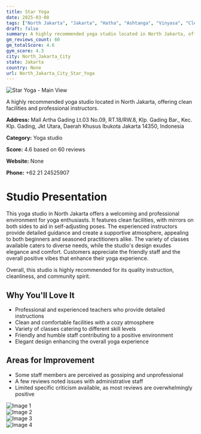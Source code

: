 ```yaml
---
title: Star Yoga
date: 2025-03-08
tags: ["North Jakarta", "Jakarta", "Hatha", "Ashtanga", "Vinyasa", "Cleanliness", "Atmosphere", "North Jakarta City"]  
draft: false
summary: A highly recommended yoga studio located in North Jakarta, offering clean facilities and professional instructors.
gm_reviews_count: 60
gm_totalScore: 4.6
gym_score: 4.3
city: North_Jakarta_City
state: Jakarta
country: None
url: North_Jakarta_City_Star_Yoga
---
```


<div className="aspect-[16/9] relative my-8">
  <img 
    src="https://lh5.googleusercontent.com/p/AF1QipOLk7GUDcFi-7S1Z685uoJcu3nKNxN87JBA5N4Y=w1920-h1080-k-no"
    alt="Star Yoga - Main View"
    className="object-cover absolute inset-0 w-full h-full rounded-lg"
  />
</div>

A highly recommended yoga studio located in North Jakarta, offering clean facilities and professional instructors.

**Address:** Mall Artha Gading Lt.03 No.09, RT.18/RW.8, Klp. Gading Bar., Kec. Klp. Gading, Jkt Utara, Daerah Khusus Ibukota Jakarta 14350, Indonesia

**Category:** Yoga studio

**Score:** 4.6 based on 60 reviews

**Website:** None

**Phone:** +62 21 24525907

# Studio Presentation

This yoga studio in North Jakarta offers a welcoming and professional environment for yoga enthusiasts. It features clean facilities, with mirrors on both sides to aid in self-adjusting poses. The experienced instructors provide detailed guidance and create a supportive atmosphere, appealing to both beginners and seasoned practitioners alike. The variety of classes available caters to diverse needs, while the studio's design exudes elegance and comfort. Customers appreciate the friendly staff and the overall positive vibes that enhance their yoga experience.

Overall, this studio is highly recommended for its quality instruction, cleanliness, and community spirit.

## Why You'll Love It

- Professional and experienced teachers who provide detailed instructions
- Clean and comfortable facilities with a cozy atmosphere
- Variety of classes catering to different skill levels
- Friendly and humble staff contributing to a positive environment
- Elegant design enhancing the overall yoga experience

## Areas for Improvement

- Some staff members are perceived as gossiping and unprofessional
- A few reviews noted issues with administrative staff
- Limited specific criticism available, as most reviews are overwhelmingly positive

<div className="grid grid-cols-1 xl:grid-cols-2 gap-4 my-8">
<div className="aspect-[4/3] relative"><img src="https://lh3.googleusercontent.com/p/AF1QipMJAlRUsHxires6tqTOsCAQpnSNRCTPZZh2NkOx=w1920-h1080-k-no" alt="Image 1" className="object-cover absolute inset-0 w-full h-full rounded-lg" /></div>
<div className="aspect-[4/3] relative"><img src="https://lh5.googleusercontent.com/p/AF1QipPWwzuQHNzsN9KGwcDQC7Fb2KShWefvukWtV2M3=w1920-h1080-k-no" alt="Image 2" className="object-cover absolute inset-0 w-full h-full rounded-lg" /></div>
<div className="aspect-[4/3] relative"><img src="https://lh5.googleusercontent.com/p/AF1QipOLF2t82WVcHN2k3FInq6N8ZLqapdF_8r85Vu99=w1920-h1080-k-no" alt="Image 3" className="object-cover absolute inset-0 w-full h-full rounded-lg" /></div>
<div className="aspect-[4/3] relative"><img src="https://lh5.googleusercontent.com/p/AF1QipN47fJ5KhtaEGJJIBT_IJ7FGrEQVjsaiT7c6l13=w1920-h1080-k-no" alt="Image 4" className="object-cover absolute inset-0 w-full h-full rounded-lg" /></div>
</div>